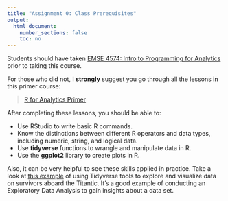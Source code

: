 ```yaml
---
title: "Assignment 0: Class Prerequisites"
output:
  html_document:
    number_sections: false
    toc: no
---
```


Students should have taken [EMSE 4574: Intro to Programming for Analytics](https://p4a.seas.gwu.edu/2020-Fall/) prior to taking this course.

For those who did not, I **strongly** suggest you go through all the lessons in this primer course:

> [R for Analytics Primer](http://jhelvy.github.io/r4aPrimer/)

After completing these lessons, you should be able to:

 - Use RStudio to write basic R commands.
 - Know the distinctions between different R operators and data types, including numeric, string, and logical data.
 - Use **tidyverse** functions to wrangle and manipulate data in R.
 - Use the **ggplot2** library to create plots in R.

Also, it can be very helpful to see these skills applied in practice. Take a look at [this example](https://www.datacamp.com/community/tutorials/tidyverse-tutorial-r) of using Tidyverse tools to explore and visualize data on survivors aboard the Titantic. It's a good example of conducting an Exploratory Data Analysis to gain insights about a data set.
